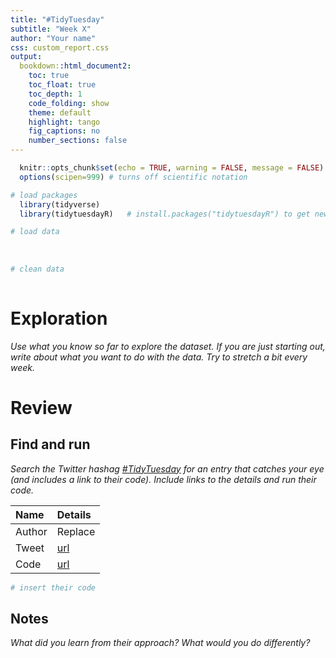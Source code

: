 ```yaml
---
title: "#TidyTuesday"
subtitle: "Week X"
author: "Your name"
css: custom_report.css
output: 
  bookdown::html_document2:
    toc: true
    toc_float: true
    toc_depth: 1
    code_folding: show
    theme: default
    highlight: tango
    fig_captions: no
    number_sections: false
---
```


<!-- This is a comment in markdown. 

The top section is the YAML metadata. 

Below are code chunks interspersed with markdown prose.

-->

```r
  knitr::opts_chunk$set(echo = TRUE, warning = FALSE, message = FALSE)
  options(scipen=999) # turns off scientific notation

# load packages
  library(tidyverse)
  library(tidytuesdayR)   # install.packages("tidytuesdayR") to get new data

# load data
  
  
  
# clean data
  
```


# Exploration
 
*Use what you know so far to explore the dataset. If you are just starting out, write about what you want to do with the data. Try to stretch a bit every week.*



# Review

## Find and run

*Search the Twitter hashag [#TidyTuesday](https://twitter.com/hashtag/TidyTuesday?src=hashtag_click) for an entry that catches your eye (and includes a link to their code). Include links to the details and run their code.*

| Name | Details |
|:--   |:--      |
| Author | Replace |
| Tweet | [url](https://twitter.com/...) |
| Code | [url](https://github.com/...) |

```r
# insert their code

```

## Notes

*What did you learn from their approach? What would you do differently?*
